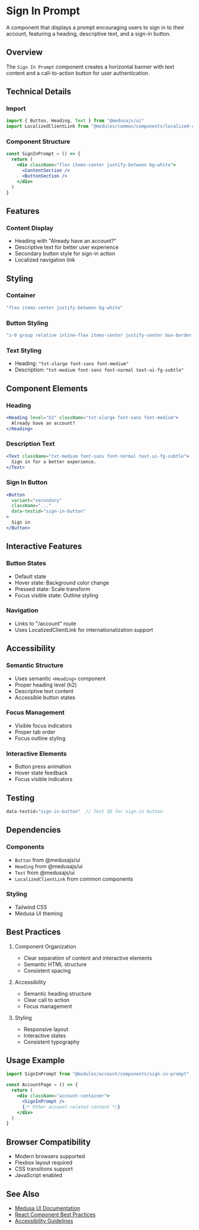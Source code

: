 # Sign In Prompt

A component that displays a prompt encouraging users to sign in to their account, featuring a heading, descriptive text, and a sign-in button.

## Overview

The `Sign In Prompt` component creates a horizontal banner with text content and a call-to-action button for user authentication.

## Technical Details

### Import

```javascript copy
import { Button, Heading, Text } from "@medusajs/ui"
import LocalizedClientLink from "@modules/common/components/localized-client-link"
```

### Component Structure

```jsx copy
const SignInPrompt = () => {
  return (
    <div className="flex items-center justify-between bg-white">
      <ContentSection />
      <ButtonSection />
    </div>
  )
}
```

## Features

### Content Display
- Heading with "Already have an account?"
- Descriptive text for better user experience
- Secondary button style for sign-in action
- Localized navigation link

## Styling

### Container
```javascript copy
"flex items-center justify-between bg-white"
```

### Button Styling
```javascript copy
"z-0 group relative inline-flex items-center justify-center box-border appearance-none select-none whitespace-nowrap font-normal subpixel-antialiased overflow-hidden tap-highlight-transparent data-[pressed=true]:scale-[0.97] outline-none data-[focus-visible=true]:z-10 data-[focus-visible=true]:outline-2 data-[focus-visible=true]:outline-focus data-[focus-visible=true]:outline-offset-2 px-4 min-w-20 text-small gap-2 rounded-medium [&>svg]:max-w-[theme(spacing.8)] transition-transform-colors-opacity motion-reduce:transition-none text-default-foreground data-[hover=true]:opacity-hover h-10 bg-default-100 hover:bg-default-200"
```

### Text Styling
- Heading: `"txt-xlarge font-sans font-medium"`
- Description: `"txt-medium font-sans font-normal text-ui-fg-subtle"`

## Component Elements

### Heading
```jsx copy
<Heading level="h2" className="txt-xlarge font-sans font-medium">
  Already have an account?
</Heading>
```

### Description Text
```jsx copy
<Text className="txt-medium font-sans font-normal text-ui-fg-subtle">
  Sign in for a better experience.
</Text>
```

### Sign In Button
```jsx copy
<Button 
  variant="secondary" 
  className="..." 
  data-testid="sign-in-button"
>
  Sign in
</Button>
```

## Interactive Features

### Button States
- Default state
- Hover state: Background color change
- Pressed state: Scale transform
- Focus visible state: Outline styling

### Navigation
- Links to "/account" route
- Uses LocalizedClientLink for internationalization support

## Accessibility

### Semantic Structure
- Uses semantic `<Heading>` component
- Proper heading level (h2)
- Descriptive text content
- Accessible button states

### Focus Management
- Visible focus indicators
- Proper tab order
- Focus outline styling

### Interactive Elements
- Button press animation
- Hover state feedback
- Focus visible indicators

## Testing

```javascript copy
data-testid="sign-in-button"  // Test ID for sign-in button
```

## Dependencies

### Components
- `Button` from @medusajs/ui
- `Heading` from @medusajs/ui
- `Text` from @medusajs/ui
- `LocalizedClientLink` from common components

### Styling
- Tailwind CSS
- Medusa UI theming

## Best Practices

1. Component Organization
   - Clear separation of content and interactive elements
   - Semantic HTML structure
   - Consistent spacing

2. Accessibility
   - Semantic heading structure
   - Clear call to action
   - Focus management

3. Styling
   - Responsive layout
   - Interactive states
   - Consistent typography

## Usage Example

```jsx copy
import SignInPrompt from "@modules/account/components/sign-in-prompt"

const AccountPage = () => {
  return (
    <div className="account-container">
      <SignInPrompt />
      {/* Other account-related content */}
    </div>
  )
}
```

## Browser Compatibility

- Modern browsers supported
- Flexbox layout required
- CSS transitions support
- JavaScript enabled

## See Also

- [Medusa UI Documentation](https://docs.medusajs.com/ui)
- [React Component Best Practices](https://react.dev/learn/thinking-in-react)
- [Accessibility Guidelines](https://www.w3.org/WAI/ARIA/apg/)